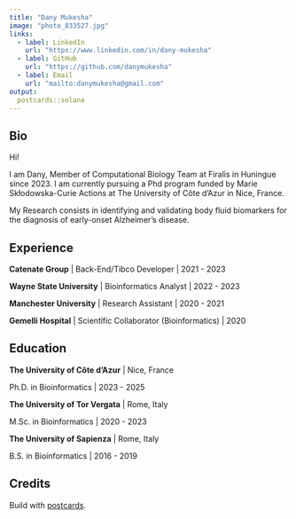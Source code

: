 ---
title: "Dany Mukesha"
image: "photo_833527.jpg"
links:
  - label: LinkedIn
    url: "https://www.linkedin.com/in/dany-mukesha"
  - label: GitHub
    url: "https://github.com/danymukesha"
  - label: Email
    url: "mailto:danymukesha@gmail.com"
output:
  postcards::solana
---

## Bio

Hi!

I am Dany, Member of Computational Biology Team at Firalis in Huningue since 2023. I am currently pursuing a Phd program funded by Marie Skłodowska-Curie Actions at The University of Côte d'Azur in Nice, France.

My Research consists in identifying and validating body fluid biomarkers for the diagnosis of early-onset Alzheimer's disease.

## Experience

**Catenate Group** \| Back-End/Tibco Developer \| 2021 - 2023

**Wayne State University** \| Bioinformatics Analyst \| 2022 - 2023

**Manchester University** \| Research Assistant \| 2020 - 2021

**Gemelli Hospital** \| Scientific Collaborator (Bioinformatics) \| 2020

## Education

**The University of Côte d'Azur** \| Nice, France

Ph.D. in Bioinformatics \| 2023 - 2025

**The University of Tor Vergata** \| Rome, Italy

M.Sc. in Bioinformatics \| 2020 - 2023

**The University of Sapienza** \| Rome, Italy

B.S. in Bioinformatics \| 2016 - 2019

## Credits

Build with [postcards](https://cran.r-project.org/package=postcards).
